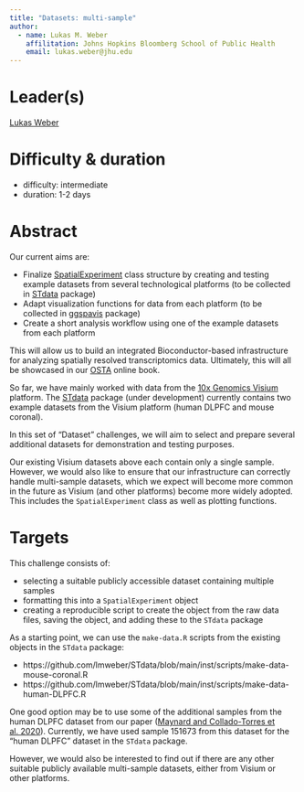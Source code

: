 ```yaml
---
title: "Datasets: multi-sample"
author: 
  - name: Lukas M. Weber
    affilitation: Johns Hopkins Bloomberg School of Public Health
    email: lukas.weber@jhu.edu
---
```


# Leader(s)

[Lukas Weber](https://lmweber.org)


# Difficulty & duration

- difficulty: intermediate
- duration: 1-2 days


# Abstract

Our current aims are:

- Finalize [SpatialExperiment](https://github.com/drighelli/SpatialExperiment) class structure by creating and testing example datasets from several technological platforms (to be collected in [STdata](https://github.com/lmweber/STdata) package)
- Adapt visualization functions for data from each platform (to be collected in [ggspavis](https://github.com/lmweber/ggspavis) package)
- Create a short analysis workflow using one of the example datasets from each platform

This will allow us to build an integrated Bioconductor-based infrastructure for analyzing spatially resolved transcriptomics data. Ultimately, this will all be showcased in our [OSTA](https://github.com/lmweber/OSTA-base) online book.

So far, we have mainly worked with data from the [10x Genomics Visium](https://www.10xgenomics.com/products/spatial-gene-expression) platform. The [STdata](https://github.com/lmweber/STdata) package (under development) currently contains two example datasets from the Visium platform (human DLPFC and mouse coronal).

In this set of "Dataset" challenges, we will aim to select and prepare several additional datasets for demonstration and testing purposes.

Our existing Visium datasets above each contain only a single sample. However, we would also like to ensure that our infrastructure can correctly handle multi-sample datasets, which we expect will become more common in the future as Visium (and other platforms) become more widely adopted. This includes the `SpatialExperiment` class as well as plotting functions.


# Targets

This challenge consists of:

- selecting a suitable publicly accessible dataset containing multiple samples
- formatting this into a `SpatialExperiment` object
- creating a reproducible script to create the object from the raw data files, saving the object, and adding these to the `STdata` package

As a starting point, we can use the `make-data.R` scripts from the existing objects in the `STdata` package:

- https://github.com/lmweber/STdata/blob/main/inst/scripts/make-data-mouse-coronal.R
- https://github.com/lmweber/STdata/blob/main/inst/scripts/make-data-human-DLPFC.R

One good option may be to use some of the additional samples from the human DLPFC dataset from our paper ([Maynard and Collado-Torres et al. 2020](https://www.biorxiv.org/content/10.1101/2020.02.28.969931v1)). Currently, we have used sample 151673 from this dataset for the "human DLPFC" dataset in the `STdata` package.

However, we would also be interested to find out if there are any other suitable publicly available multi-sample datasets, either from Visium or other platforms.

